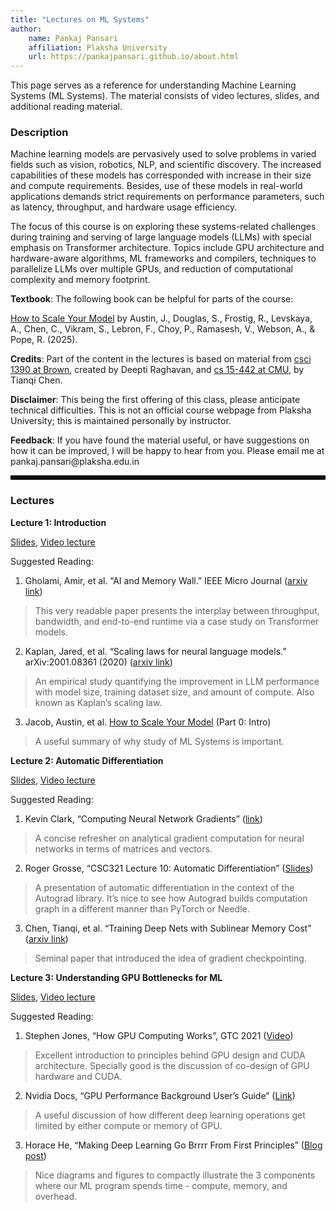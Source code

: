 ```yaml
---
title: "Lectures on ML Systems"
author:
    name: Pankaj Pansari
    affiliation: Plaksha University
    url: https://pankajpansari.github.io/about.html
---
```


This page serves as a reference for understanding Machine Learning Systems (ML Systems). The material consists of video lectures, slides, and additional reading material. 

### Description

Machine learning models are pervasively used to solve problems in varied fields such as vision, robotics, NLP, and scientific discovery. The increased capabilities of these models has corresponded with increase in their size and compute requirements. Besides, use of these models in real-world applications demands strict requirements on performance parameters, such as latency, throughput, and hardware usage efficiency. 

The focus of this course is on exploring these systems-related challenges during training and serving of large language models (LLMs) with special emphasis on Transformer architecture. Topics include GPU architecture and hardware-aware algorithms, ML frameworks and compilers, techniques to parallelize LLMs over multiple GPUs, and reduction of computational complexity and memory footprint.

**Textbook**: The following book can be helpful for parts of the course:

[How to Scale Your Model](https://jax-ml.github.io/scaling-book/) by Austin, J., Douglas, S., Frostig, R., Levskaya, A., Chen, C., Vikram, S., Lebron, F., Choy, P., Ramasesh, V., Webson, A., & Pope, R. (2025).  

**Credits**: Part of the content in the lectures is based on material from [csci 1390 at Brown](https://cs.brown.edu/courses/csci1390/), created by Deepti Raghavan, and [cs 15-442 at CMU](https://catalyst.cs.cmu.edu/15-884-mlsys-sp21/), by Tianqi Chen.  

**Disclaimer**: This being the first offering of this class, please anticipate technical difficulties. This is not an official course webpage from Plaksha University; this is maintained personally by instructor.

**Feedback**: If you have found the material useful, or have suggestions on how it can be improved, I will be happy to hear from you. Please email me at pankaj.pansari@plaksha.edu.in 

<hr style="border: 3px solid black;">

### Lectures

**Lecture 1: Introduction**

[Slides](https://drive.google.com/file/d/15XROZ6VQ4ZsiYpsDWv1jxMSEGCD6J6x9/view?usp=sharing), [Video lecture](https://youtu.be/BQgaIufinwc)

Suggested Reading:

1. Gholami, Amir, et al. "AI and Memory Wall." IEEE Micro Journal ([arxiv link](https://arxiv.org/abs/2403.14123)) 

> This very readable paper presents the interplay between throughput, bandwidth, and end-to-end runtime via a case study on Transformer models.
   
2. Kaplan, Jared, et al. "Scaling laws for neural language models." arXiv:2001.08361 (2020) ([arxiv link](https://arxiv.org/abs/2001.08361))
      
  > An empirical study quantifying the improvement in LLM performance with model size, training dataset size, and amount of compute. Also known as Kaplan's scaling law.

3. Jacob, Austin, et al. [How to Scale Your Model](https://jax-ml.github.io/scaling-book/) (Part 0: Intro)

  > A useful summary of why study of ML Systems is important.

**Lecture 2: Automatic Differentiation**

[Slides](https://drive.google.com/file/d/15f9BvkVyV-6b5sWcqEmzOkrDqZZzW2zZ/view?usp=sharing), [Video lecture](https://youtu.be/R8tktoCW1VI)

Suggested Reading:

1. Kevin Clark, "Computing Neural Network Gradients" ([link](https://web.stanford.edu/class/cs224n/readings/gradient-notes.pdf)) 

> A concise refresher on analytical gradient computation for neural networks in terms of matrices and vectors.

2. Roger Grosse, "CSC321 Lecture 10: Automatic Differentiation" ([Slides](https://www.cs.toronto.edu/~rgrosse/courses/csc321_2018/slides/lec10.pdf))

> A presentation of automatic differentiation in the context of the Autograd library. It's nice to see how Autograd builds computation graph in a different manner than PyTorch or Needle. 

3. Chen, Tianqi, et al. "Training Deep Nets with Sublinear Memory Cost" ([arxiv link](https://arxiv.org/abs/1604.06174))

> Seminal paper that introduced the idea of gradient checkpointing.

**Lecture 3: Understanding GPU Bottlenecks for ML**

[Slides](https://drive.google.com/file/d/1TRr3Zu9wibIAq7B8lKR0q2QMquexqHFF/view?usp=drive_link), [Video lecture](https://youtu.be/ee91JdpzigU)

Suggested Reading:

1. Stephen Jones, "How GPU Computing Works", GTC 2021 ([Video](https://youtu.be/3l10o0DYJXg?si=XmGT9VRL9HwjY1us))
   
> Excellent introduction to principles behind GPU design and CUDA architecture. Specially good is the discussion of co-design of GPU hardware and CUDA. 

2. Nvidia Docs, "GPU Performance Background User's Guide" ([Link](https://docs.nvidia.com/deeplearning/performance/dl-performance-gpu-background/index.html))

> A useful discussion of how different deep learning operations get limited by either compute or memory of GPU. 
   
3. Horace He, "Making Deep Learning Go Brrrr From First Principles" ([Blog post](https://horace.io/brrr_intro.html))

> Nice diagrams and figures to compactly illustrate the 3 components where our ML program spends time - compute, memory, and overhead. 